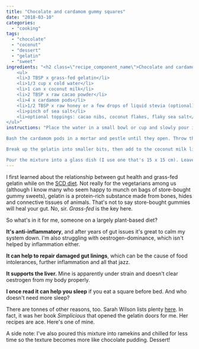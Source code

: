 ```yaml
---
title: "Chocolate and cardamom gummy squares"
date: "2018-03-10"
categories: 
  - "cooking"
tags: 
  - "chocolate"
  - "coconut"
  - "dessert"
  - "gelatin"
  - "sweet"
ingredients: "<h2 class=\"recipe_component_name\">Chocolate and cardamom gummy squares</h2>
    <ul>
 	<li>3 TBSP x grass-fed gelatin</li>
 	<li>1/3 cup x cold water</li>
 	<li>1 can x coconut milk</li>
 	<li>2 TBSP x raw cacao powder</li>
 	<li>4 x cardamom pods</li>
 	<li>1/2 TBSP x raw honey or a few drops of liquid stevia (optional)</li>
 	<li>pinch of sea salt</li>
 	<li>optional toppings: cacao nibs, coconut flakes, flaky sea salt</li>
</ul>"
instructions: "Place the water in a small bowl or cup and slowly pour in the gelatin, whisking as you go to avoid clumps. Let it stand for 5 minutes until it becomes rubbery.

Bash the cardamom pods in a mortar and pestle until they open. Throw them in a small pan with the coconut milk, cacao powder, salt and the sweetener (if using). Heat, while stirring, until almost boiling, then strain the liquid to remove the pods.

Break up the gelatin into smaller bits, then add to the coconut milk liquid. Stir until all the gelatin has dissolved, then finish by pureeing with a stick blender to make it silky smooth.

Pour the mixture into a glass dish (I use one that's 15 x 15 cm). Leave to cool before refrigerating. If you're adding toppings, sprinkle them over after around 30 minutes, when the mixture has stiffened slightly. It should be completely stiff in around an hour. Slice into small squares and serve."
---
```


I first learned about the relationship between gut health and grass-fed gelatin while on the [SCD diet](http://www.breakingtheviciouscycle.info/). Not really for the vegetarians among us (although I know many who seem happy to munch on bags of store-bought gummy sweets), gelatin is a protein-rich substance made from bones, hides and connective tissues of animals. That's not to say store-bought gummies will heal your gut. No, sir. _Grass-fed_ is the key here.

So what's in it for me, someone on a largely plant-based diet?

**It's anti-inflammatory**, and after years of gut issues it's great to calm my system down. I'm also struggling with oestrogen-dominance, which isn't helped by inflammation either.

**It can help to repair damaged gut linings**, which can be the cause of food intolerances, further inflammation and all that jazz.

**It supports the liver.** Mine is apparently under strain and doesn't clear oestrogen from my body properly.

**I once read it can help you sleep** if you eat a square before bed. And who doesn't need more sleep?

There are tonnes of other reasons, too. Sarah Wilson lists plenty [here](http://www.sarahwilson.com/2014/09/my-latest-gut-health-obsession-gelatin/). In fact, it was her book _Simplicious_ that opened the gelatin doors for me. Her recipes are ace. Here's one of mine.

A side note: I've also poured this mixture into ramekins and chilled for less time so the texture becomes more like chocolate pudding. Dessert!
